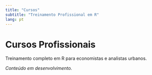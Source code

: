 ```yaml
---
title: "Cursos"
subtitle: "Treinamento Profissional em R"
lang: pt
---
```


# Cursos Profissionais

Treinamento completo em R para economistas e analistas urbanos.

*Conteúdo em desenvolvimento.*